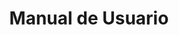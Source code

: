 ---
title: Manual de Usuario
description: Bienvenido al manual de usuario que proporciona una guía completa para la generación de facturas.
template: splash

hero:
  title: 'Manual de usuario'
  tagline: Comienza a generar facturas en tu negocio.
  image:
    alt: A glittering, brightly colored logo
    file: ../../assets/factured.png
  actions:
    - text: Comenzar
      link: /guides/example
      icon: right-arrow
      variant: primary
next: false
---